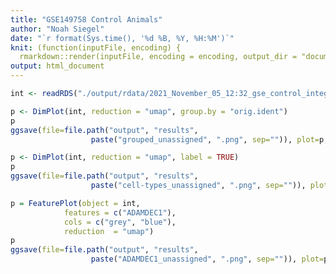 ```yaml
---
title: "GSE149758 Control Animals"
author: "Noah Siegel"
date: "`r format(Sys.time(), '%d %B, %Y, %H:%M')`"
knit: (function(inputFile, encoding) {
  rmarkdown::render(inputFile, encoding = encoding, output_dir = "documents") })
output: html_document
---
```


```r
int <- readRDS("./output/rdata/2021_November_05_12:32_gse_control_integrated.RData")
```

```r
p <- DimPlot(int, reduction = "umap", group.by = "orig.ident")
p
ggsave(file=file.path("output", "results", 
                  paste("grouped_unassigned", ".png", sep="")), plot=p, width=15, height=18, dpi=600)
```

```r
p <- DimPlot(int, reduction = "umap", label = TRUE)
p
ggsave(file=file.path("output", "results", 
                  paste("cell-types_unassigned", ".png", sep="")), plot=p, width=15, height=18, dpi=600)
```

```r
p = FeaturePlot(object = int, 
            features = c("ADAMDEC1"),
            cols = c("grey", "blue"),
            reduction  = "umap")
p
ggsave(file=file.path("output", "results", 
                  paste("ADAMDEC1_unassigned", ".png", sep="")), plot=p, width=15, height=18, dpi=600)
```


